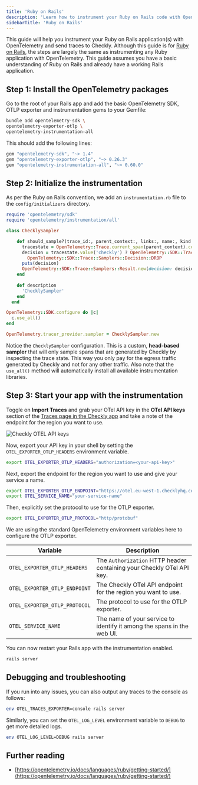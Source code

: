 ```yaml
---
title: 'Ruby on Rails'
description: 'Learn how to instrument your Ruby on Rails code with OpenTelemetry.'
sidebarTitle: 'Ruby on Rails'
---
```


This guide will help you instrument your Ruby on Rails application(s) with OpenTelemetry and send traces to Checkly.
Although this guide is for [Ruby on Rails](https://rubyonrails.org/), the steps are largely the same as instrumenting 
any Ruby application with OpenTelemetry. This guide assumes you have a basic understanding of Ruby on Rails and already 
have a working Rails application.

## Step 1: Install the OpenTelemetry packages

Go to the root of your Rails app and add the basic OpenTelemetry SDK, OTLP exporter and instrumentation gems to your Gemfile:

```bash
bundle add opentelemetry-sdk \
opentelemetry-exporter-otlp \
opentelemetry-instrumentation-all
```

This should add the following lines:
```ruby {title="Gemfile"}
gem "opentelemetry-sdk", "~> 1.4"
gem "opentelemetry-exporter-otlp", "~> 0.26.3"
gem "opentelemetry-instrumentation-all", "~> 0.60.0"
```

## Step 2: Initialize the instrumentation

As per the Ruby on Rails convention, we add an `instrumentation.rb` file to the `config/initializers` directory.

```ruby {title="config/initializers/instrumentation.rb"}
require 'opentelemetry/sdk'
require 'opentelemetry/instrumentation/all'

class ChecklySampler

    def should_sample?(trace_id:, parent_context:, links:, name:, kind:, attributes:)
      tracestate = OpenTelemetry::Trace.current_span(parent_context).context.tracestate
      decision = tracestate.value('checkly') ? OpenTelemetry::SDK::Trace::Samplers::Decision::RECORD_AND_SAMPLE : 
        OpenTelemetry::SDK::Trace::Samplers::Decision::DROP
      puts(decision)  
      OpenTelemetry::SDK::Trace::Samplers::Result.new(decision: decision, attributes: {}, tracestate: tracestate)
    end
  
    def description
      'ChecklySampler'
    end
  end

OpenTelemetry::SDK.configure do |c|
  c.use_all()
end

OpenTelemetry.tracer_provider.sampler = ChecklySampler.new
```
Notice the `ChecklySampler` configuration. This is a custom, **head-based sampler** that will only sample spans that 
are generated by Checkly by inspecting the trace state. This way you only pay for the egress traffic generated by Checkly 
and not for any other traffic. Also note that the `use_all()` method will automatically install all available 
instrumentation libraries.

## Step 3: Start your app with the instrumentation

Toggle on **Import Traces** and grab your OTel API key in the **OTel API keys** section of the [Traces page in the Checkly app](https://app.checklyhq.com/settings/account/traces) and take a note of the endpoint for the region you want to use.

![Checkly OTEL API keys](/images/docs/images/otel/traces_import_api_keys.png)

Now, export your API key in your shell by setting the `OTEL_EXPORTER_OTLP_HEADERS` environment variable.

```bash
export OTEL_EXPORTER_OTLP_HEADERS="authorization=<your-api-key>"
```

Next, export the endpoint for the region you want to use and give your service a name.
```bash
export OTEL_EXPORTER_OTLP_ENDPOINT="https://otel.eu-west-1.checklyhq.com"
export OTEL_SERVICE_NAME="your-service-name"
```

Then, explicitly set the protocol to use for the OTLP exporter.

```bash
export OTEL_EXPORTER_OTLP_PROTOCOL="http/protobuf"
```

We are using the standard OpenTelemetry environment variables here to configure the OTLP exporter.

| Variable                      | Description                                                            |
|-------------------------------|------------------------------------------------------------------------|
| `OTEL_EXPORTER_OTLP_HEADERS`  | The `Authorization` HTTP header containing your Checkly OTel API key.  |
| `OTEL_EXPORTER_OTLP_ENDPOINT` | The Checkly OTel API endpoint for the region you want to use.          |
| `OTEL_EXPORTER_OTLP_PROTOCOL` | The protocol to use for the OTLP exporter.                             |
| `OTEL_SERVICE_NAME`           | The name of your service to identify it among the spans in the web UI. |

You can now restart your Rails app with the instrumentation enabled.

```bash
rails server
```

## Debugging and troubleshooting

If you run into any issues, you can also output any traces to the console as follows:

```bash
env OTEL_TRACES_EXPORTER=console rails server
```

Similarly, you can set the `OTEL_LOG_LEVEL` environment variable to `DEBUG` to get more detailed logs.

```bash
env OTEL_LOG_LEVEL=DEBUG rails server
```

## Further reading

- [https://opentelemetry.io/docs/languages/ruby/getting-started/](https://opentelemetry.io/docs/languages/ruby/getting-started/)
